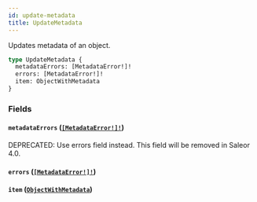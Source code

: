 ```yaml
---
id: update-metadata
title: UpdateMetadata
---
```


Updates metadata of an object.

```graphql
type UpdateMetadata {
  metadataErrors: [MetadataError!]!
  errors: [MetadataError!]!
  item: ObjectWithMetadata
}
```

### Fields

#### `metadataErrors` ([`[MetadataError!]!`](../../../developer/api-reference/objects/metadata-error))

<span class="badge badge--warning">DEPRECATED: Use errors field instead. This field will be removed in Saleor 4.0.</span>

#### `errors` ([`[MetadataError!]!`](../../../developer/api-reference/objects/metadata-error))

#### `item` ([`ObjectWithMetadata`](../../../developer/api-reference/interfaces/object-with-metadata))
